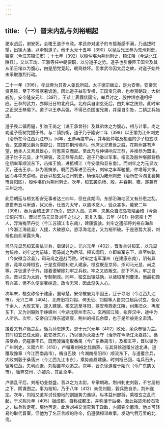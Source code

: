 ```yaml
---
---
---
```

title: （一）晋末内乱与刘裕崛起
---



淝水战后，谢安死，会稽王道子专政。孝武帝对道子的专擅渐感不满，乃选拔时望，出镇大藩，以牵制道子。他于太元十五年（390）以皇后兄王恭为兖州刺史，镇京（今江苏镇江市）；十七年（392）以殷仲堪为荆州刺史，镇江陵（今湖北江陵县）。又以王珣、王雅等任中朝要职，以分道子之势。道子也引佞臣王国宝及其从弟王绪以为腹心，由是朋党竞起，朝局益坏。但孝武帝因太后之故，对道子始终未采取激烈行动。

二十一年（396），孝武帝为其贵人张氏所弑。太子德宗继立，是为安帝。安帝天资愚钝，至于不辨寒暑饥饱，因此道子益形专横，王国宝兄弟，也参预朝政，大树威势。安帝隆安元年（397），王恭上表罪状国宝，举兵讨之，殷仲堪亦遥相呼应。王恭的武力，亦即旧日的北府兵。北府兵自谢玄死后，由刘牢之统领，此时牢之正隶王恭麾下。道子以王恭兵强，不得已杀国宝兄弟，并深自引咎，二镇之兵始退。

道子畏二镇再逼，引谯王尚之（谯王承曾孙）及其弟休之为腹心，相与计事。尚之劝道子密树党援于外，与二镇抗衡，道子乃于隆安二年（398）以王愉为江州刺史（治所在今江西九江市）。同年，王恭再度举兵，并与殷仲堪及桓温的少子桓玄联合。玄原袭父爵为南郡公，其国在荆州境内，他席父兄累世之威，在荆州甚有声望，他本人又素具雄心，时思乘变而起。至此乃与仲堪响应王恭，并推恭为盟主。道子世子元显，才气果锐，及王恭等兵起，道子乃委以军事。桓玄及殷仲堪部将杨佺期率军顺流东下，击擒王愉，进抵横江（今安徽和县东南）。而刘牢之为元显收买，还击王恭，恭为晋擒杀。既而西军进至石头，刘牢之率军驰援，仲堪等大惧，因而与中央讲和。晋廷以桓玄为江州刺史，杨佺期为雍州刺史（治所在今湖北襄樊市襄阳区），殷仲堪仍为荆州刺史。次年，桓玄袭杀杨、殷，并吞荆、雍，遂兼有三州之地。

此后朝廷与桓玄相安无事者达三四年，但在此期间，东部沿海地区又有孙恩之乱。恩世奉五斗米道，叔父泰，仕晋为太守，以道术惑人，徒众甚多。隆安二年（398），泰为会稽王道子所杀，恩逃入海。次年，恩集众自海岛攻陷会稽（今浙江绍兴市）。晋以司马元显及刘牢之讨之，恩复入海。五年（401）孙恩率十万人，浮海掩至丹徒（今江苏镇江市东南），建康震骇。刘牢之遣部将刘裕自海盐（今浙江海盐县）入援，大破恩众，恩浮海北走，又为裕所破。于是恩势大衰，刘裕也自此渐露头角。

司马元显恐桓玄乘乱举兵，亟谋讨之。元兴元年（402），晋发兵讨桓玄，以元显为统帅，刘牢之为前锋，司马尚之为后部。桓玄闻讯，立即率军东下，直至姑孰（今安徽当涂县），司马尚之迎战而败。时牢之屯军溧州（在建康东南），阴有异志，竟率众降桓玄，于是玄得顺利进入建康。桓玄既至京师，杀司马元显、尚之等，并徙道子于外，接着便解除刘牢之兵权。牢之又欲叛玄，部下不从，牢之自杀。晋以玄为太尉，专制朝政。同年，桓玄出镇姑孰，以诸桓布列要津。他最初颇有兴革，但不久便豪奢纵逸，政令无常，因此渐失人心。

次年末，桓玄称帝于建康，国号楚。安帝被废为平固王，迁于寻阳（今江西九江市）。元兴三年（404），北府旧将刘裕、何无忌、刘毅等人自京口起兵讨玄，合众千余人，大败玄军，遂入建康。桓玄逃至寻阳，挟安帝西走江陵，纠集旧众，再度东下，又为刘毅败于峥嵘州（今湖北鄂州市东）。玄再回江陵，拟奔汉中，途中为人所杀。次年，安帝自江陵东返建康，荆州的桓氏余孽，也于是年被完全肃清。

接着又有卢循之乱。循为孙恩妹夫，恩于元兴元年（402）败死，余众奉循为主。其时桓玄已任太尉，欲安抚东方，乃以循为永嘉太守（治所在今浙江永嘉县）。循虽受命，仍寇暴不已，既而渡海南取番禺（今广东番禺市）。及桓玄平，晋以循为广州刺史。义熙六年（410），卢循乘刘裕北伐南燕，与其将徐道覆分途北进。道覆取豫章（今江西南昌市），循自巴陵（今湖南岳阳市）顺流东下，与道覆合兵，大败刘毅于桑落洲（今江西九江市东），乘势直趋建康。时刘裕已回，屯兵石头，循等进战，失利而退，刘裕自率众追之。次年，晋杀徐道覆于始兴（今广东韵关市），循奔交州，亦被杀，其乱全平。

卢循乱平后，刘裕功业益盛，晋以之为太尉，专掌朝政。荆州刺史刘毅，不甘居裕之下，阴谋图之。事为裕知，乃于八年（412）亲伐刘毅，毅兵败自杀，荆州遂定。次年，刘裕又遣军讨伐蜀地的割据势力谯纵。纵本益州部将，乘桓玄之乱而起，于义熙元年（405）据成都，自称成都王，并称藩于后秦。至此裕遣朱龄石攻之，纵兵败走死，蜀地再定。此后刘裕又消灭若干政敌，内部完全廓清。他本可轻易的取代晋室，但他为了名正言顺的称帝，仍遵循桓温故事，发动气吞万里的北伐。